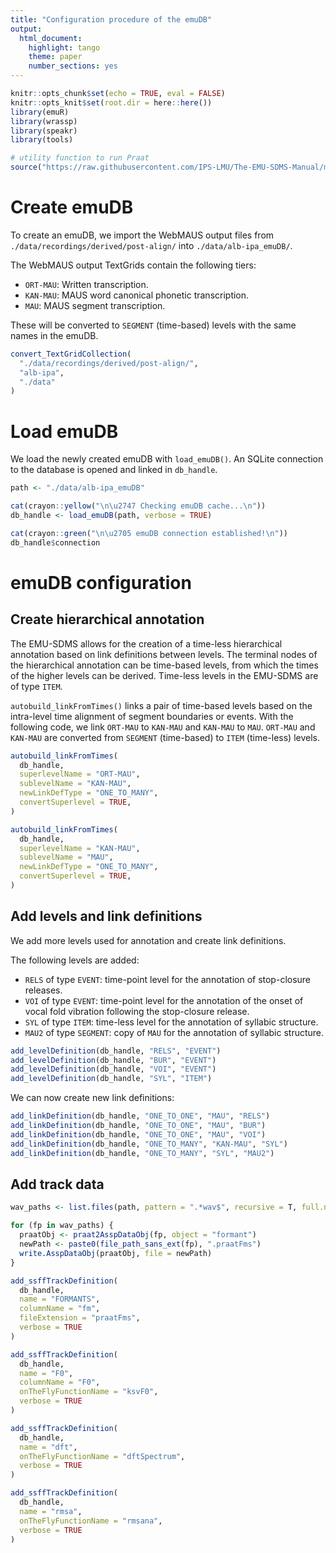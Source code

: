 ```yaml
---
title: "Configuration procedure of the emuDB"
output: 
  html_document: 
    highlight: tango
    theme: paper
    number_sections: yes
---
```


```r
knitr::opts_chunk$set(echo = TRUE, eval = FALSE)
knitr::opts_knit$set(root.dir = here::here())
library(emuR)
library(wrassp)
library(speakr)
library(tools)

# utility function to run Praat
source("https://raw.githubusercontent.com/IPS-LMU/The-EMU-SDMS-Manual/master/R/praat2AsspDataObj.R")
```

# Create emuDB

To create an emuDB, we import the WebMAUS output files from `./data/recordings/derived/post-align/` into `./data/alb-ipa_emuDB/`.

The WebMAUS output TextGrids contain the following tiers:

- `ORT-MAU`: Written transcription.
- `KAN-MAU`: MAUS word canonical phonetic transcription.
- `MAU`: MAUS segment transcription.

These will be converted to `SEGMENT` (time-based) levels with the same names in the emuDB.

```r
convert_TextGridCollection(
  "./data/recordings/derived/post-align/",
  "alb-ipa",
  "./data"
)
```

# Load emuDB

We load the newly created emuDB with `load_emuDB()`.
An SQLite connection to the database is opened and linked in `db_handle`.

```r
path <- "./data/alb-ipa_emuDB"

cat(crayon::yellow("\n\u2747 Checking emuDB cache...\n"))
db_handle <- load_emuDB(path, verbose = TRUE)

cat(crayon::green("\n\u2705 emuDB connection established!\n"))
db_handle$connection
```

# emuDB configuration

## Create hierarchical annotation

The EMU-SDMS allows for the creation of a time-less hierarchical annotation based on link definitions between levels.
The terminal nodes of the hierarchical annotation can be time-based levels, from which the times of the higher levels can be derived.
Time-less levels in the EMU-SDMS are of type `ITEM`.

`autobuild_linkFromTimes()` links a pair of time-based levels based on the intra-level time alignment of segment boundaries or events.
With the following code, we link `ORT-MAU` to `KAN-MAU` and `KAN-MAU` to `MAU`.
`ORT-MAU` and `KAN-MAU` are converted from `SEGMENT` (time-based) to `ITEM` (time-less) levels.

```r
autobuild_linkFromTimes(
  db_handle,
  superlevelName = "ORT-MAU",
  sublevelName = "KAN-MAU",
  newLinkDefType = "ONE_TO_MANY",
  convertSuperlevel = TRUE,
)

autobuild_linkFromTimes(
  db_handle,
  superlevelName = "KAN-MAU",
  sublevelName = "MAU",
  newLinkDefType = "ONE_TO_MANY",
  convertSuperlevel = TRUE,
)
```

## Add levels and link definitions

We add more levels used for annotation and create link definitions.

The following levels are added:

- `RELS` of type `EVENT`: time-point level for the annotation of stop-closure releases.
- `VOI` of type `EVENT`: time-point level for the annotation of the onset of vocal fold vibration following the stop-closure release.
- `SYL` of type `ITEM`: time-less level for the annotation of syllabic structure.
- `MAU2` of type `SEGMENT`: copy of `MAU` for the annotation of syllabic structure.

```r
add_levelDefinition(db_handle, "RELS", "EVENT")
add_levelDefinition(db_handle, "BUR", "EVENT")
add_levelDefinition(db_handle, "VOI", "EVENT")
add_levelDefinition(db_handle, "SYL", "ITEM")
```

We can now create new link definitions:

```r
add_linkDefinition(db_handle, "ONE_TO_ONE", "MAU", "RELS")
add_linkDefinition(db_handle, "ONE_TO_ONE", "MAU", "BUR")
add_linkDefinition(db_handle, "ONE_TO_ONE", "MAU", "VOI")
add_linkDefinition(db_handle, "ONE_TO_MANY", "KAN-MAU", "SYL")
add_linkDefinition(db_handle, "ONE_TO_MANY", "SYL", "MAU2")
```

## Add track data

```r
wav_paths <- list.files(path, pattern = ".*wav$", recursive = T, full.names = T)

for (fp in wav_paths) {
  praatObj <- praat2AsspDataObj(fp, object = "formant")
  newPath <- paste0(file_path_sans_ext(fp), ".praatFms")
  write.AsspDataObj(praatObj, file = newPath)
}

add_ssffTrackDefinition(
  db_handle,
  name = "FORMANTS",
  columnName = "fm",
  fileExtension = "praatFms",
  verbose = TRUE
)
```

```r
add_ssffTrackDefinition(
  db_handle,
  name = "F0",
  columnName = "F0",
  onTheFlyFunctionName = "ksvF0",
  verbose = TRUE
)
```

```r
add_ssffTrackDefinition(
  db_handle,
  name = "dft",
  onTheFlyFunctionName = "dftSpectrum",
  verbose = TRUE
)
```

```r
add_ssffTrackDefinition(
  db_handle,
  name = "rmsa",
  onTheFlyFunctionName = "rmsana",
  verbose = TRUE
)
```

